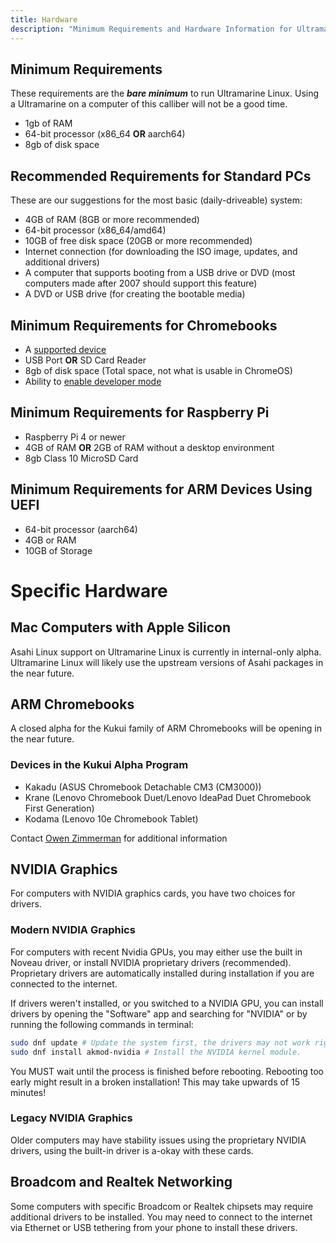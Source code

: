 ```yaml
---
title: Hardware
description: "Minimum Requirements and Hardware Information for Ultramarine Linux"
---
```



## Minimum Requirements

These requirements are the **_bare minimum_** to run Ultramarine Linux. Using a Ultramarine on a computer of this calliber will not be a good time.

- 1gb of RAM
- 64-bit processor (x86_64 **OR** aarch64)
- 8gb of disk space

## Recommended Requirements for Standard PCs

These are our suggestions for the most basic (daily-driveable) system:

- 4GB of RAM (8GB or more recommended)
- 64-bit processor (x86_64/amd64)
- 10GB of free disk space (20GB or more recommended)
- Internet connection (for downloading the ISO image, updates, and additional drivers)
- A computer that supports booting from a USB drive or DVD (most computers made after 2007 should support this feature)
- A DVD or USB drive (for creating the bootable media)

## Minimum Requirements for Chromebooks

- A [supported device](wiki.ultramarine-linux.org/chromebook/supported-devices)
- USB Port **OR** SD Card Reader
- 8gb of disk space (Total space, not what is usable in ChromeOS)
- Ability to [enable developer mode](wiki.ultramarine-linux.org/chromebook/enabling-developer-mode)

## Minimum Requirements for Raspberry Pi

- Raspberry Pi 4 or newer
- 4GB of RAM **OR** 2GB of RAM without a desktop environment
- 8gb Class 10 MicroSD Card

## Minimum Requirements for ARM Devices Using UEFI

- 64-bit processor (aarch64)
- 4GB or RAM
- 10GB of Storage

# Specific Hardware

## Mac Computers with Apple Silicon

Asahi Linux support on Ultramarine Linux is currently in internal-only alpha. Ultramarine Linux will likely use the upstream versions of Asahi packages in the near future.

## ARM Chromebooks

A closed alpha for the Kukui family of ARM Chromebooks will be opening in the near future.

### Devices in the Kukui Alpha Program

- Kakadu (ASUS Chromebook Detachable CM3 (CM3000))
- Krane (Lenovo Chromebook Duet/Lenovo IdeaPad Duet Chromebook First Generation)
- Kodama (Lenovo 10e Chromebook Tablet)

Contact [Owen Zimmerman](mailto:owen@fyralabs.com) for additional information

## NVIDIA Graphics

For computers with NVIDIA graphics cards, you have two choices for drivers.

### Modern NVIDIA Graphics

For computers with recent Nvidia GPUs, you may either use the built in Noveau driver, or install NVIDIA proprietary drivers (recommended). Proprietary drivers are automatically installed during installation if you are connected to the internet.

If drivers weren't installed, or you switched to a NVIDIA GPU, you can install drivers by opening the "Software" app and searching for "NVIDIA" or by running the following commands in terminal:

```bash
sudo dnf update # Update the system first, the drivers may not work right if you don't.
sudo dnf install akmod-nvidia # Install the NVIDIA kernel module.
```

<Alert type="warning">
  You MUST wait until the process is finished before rebooting. Rebooting too
  early might result in a broken installation! This may take upwards of 15
  minutes!
</Alert>

### Legacy NVIDIA Graphics

Older computers may have stability issues using the proprietary NVIDIA drivers, using the built-in driver is a-okay with these cards.

## Broadcom and Realtek Networking

Some computers with specific Broadcom or Realtek chipsets may require additional drivers to be installed. You may need to connect to the internet via Ethernet or USB tethering from your phone to install these drivers.
